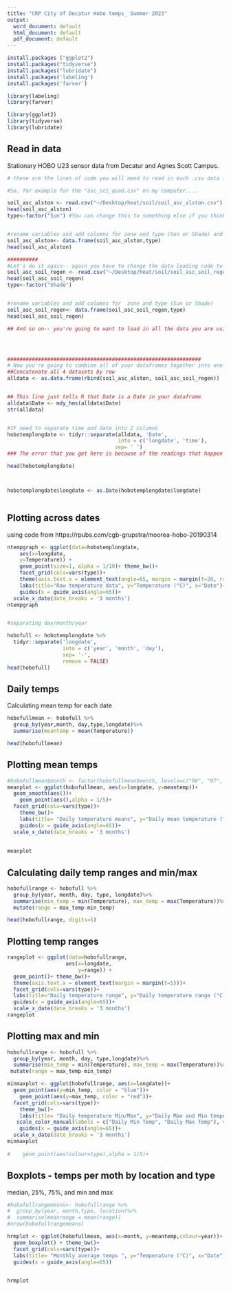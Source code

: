 ```yaml
---
title: "CRP City of Decatur Hobo temps_ Summer 2023"
output:
  word_document: default
  html_document: default
  pdf_document: default
---
```


```r
install.packages ("ggplot2")
install.packages("tidyverse")
install.packages("lubridate")
install.packages('labeling') 
install.packages('farver')

library(labeling)
library(farver)

library(ggplot2)
library(tidyverse)
library(lubridate)

```
## Read in data
Stationary HOBO U23 sensor data from Decatur and Agnes Scott Campus.
```r


# these are the lines of code you will need to read in each .csv data file you have. You will need to know where the actual data file lives, so that may be in the cloud or on your computer and will look different for each person and each data file.

#So, for example for the "asc_sci_quad.csv" on my computer....

soil_asc_alston <- read.csv("~/Desktop/heat/soil/soil_asc_alston.csv")
head(soil_asc_alston)
type<-factor("Sun") #You can change this to something else if you think it would be more informative, for this example, I just used "Sun" and "Shade" as a really rough kind of canopy estimate, but we could and should do more with this


#rename variables and add columns for zone and type (Sun or Shade) and make it a data frame
soil_asc_alston<- data.frame(soil_asc_alston,type)
head(soil_asc_alston)

##########
#Let's do it again-- again you have to change the data loading code to be consistent with your computer and data file
soil_asc_soil_regen <- read.csv("~/Desktop/heat/soil/soil_asc_soil_regen.csv") 
head(soil_asc_soil_regen)
type<-factor("Shade")


#rename variables and add columns for  zone and type (Sun or Shade)
soil_asc_soil_regen<- data.frame(soil_asc_soil_regen,type)
head(soil_asc_soil_regen)

## And so on-- you're going to want to load in all the data you are using at this time. You can just copy, paste, and modify the above code to do what you want it to do. 




###############################################################
# Now you're going to combine all of your dataframes together into one dataset. In the example I gave I just have 2 and this is how I did it. 
##Concatenate all 4 datasets by row
alldata <- as.data.frame(rbind(soil_asc_alston, soil_asc_soil_regen))


## This line just tells R that Date is a Date in your dataframe
alldata$Date <- mdy_hms(alldata$Date)
str(alldata)


#IF need to separate time and date into 2 columns
hobotemplongdate <- tidyr::separate(alldata, 'Date',
                                    into = c('longdate', 'time'),
                                   sep= ' ') 
### The error that you get here is because of the readings that happen at midnight. Time is 0 at midnight and R doesn't know what to do with that-- I haven't solved that problem yet.

head(hobotemplongdate)



hobotemplongdate$longdate <- as.Date(hobotemplongdate$longdate)



```

## Plotting across dates 
using code from https://rpubs.com/cgb-grupstra/moorea-hobo-20190314
```r

ntempgraph <- ggplot(data=hobotemplongdate, 
    aes(x=longdate, 
    y=Temperature)) +
    geom_point(size=1, alpha = 1/10)+ theme_bw()+
    facet_grid(cols=vars(type))+ 
    theme(axis.text.x = element_text(angle=65, margin = margin(t=20, r=100)))+
    labs(title="Raw temperature data", y="Temperature (°C)", x="Date")+
    guides(x = guide_axis(angle=65))+
  scale_x_date(date_breaks = '3 months')
ntempgraph



```


```r

#separating day/month/year 

hobofull <- hobotemplongdate %>%
  tidyr::separate('longdate',
                  into = c('year', 'month', 'day'),
                  sep= '-',
                  remove = FALSE)
head(hobofull)
```


## Daily temps
Calculating mean temp for each date
```r
hobofullmean <- hobofull %>%
  group_by(year,month, day,type,longdate)%>%
  summarise(meantemp = mean(Temperature))

head(hobofullmean)

```

## Plotting mean temps
```r

#hobofullmean$month <- factor(hobofullmean$month, levels=c("06", "07", "08"))
meanplot <- ggplot(hobofullmean, aes(x=longdate, y=meantemp))+
  geom_smooth(aes())+
    geom_point(aes(),alpha = 1/5)+
  facet_grid(cols=vars(type))+
    theme_bw()+
    labs(title= "Daily temperature means", y="Daily mean temperature (°F) with 95% CI", x="Date")+
    guides(x = guide_axis(angle=65))+
  scale_x_date(date_breaks = '3 months')
   
    
meanplot

```

## Calculating daily temp ranges and min/max
```r

hobofullrange <- hobofull %>%
  group_by(year, month, day, type, longdate)%>%
  summarise(min_temp = min(Temperature), max_temp = max(Temperature))%>%
  mutate(range = max_temp-min_temp)

head(hobofullrange, digits=5)

```

## Plotting temp ranges
```r

rangeplot <- ggplot(data=hobofullrange, 
                   aes(x=longdate, 
                       y=range)) +
  geom_point()+ theme_bw()+
  theme(axis.text.x = element_text(margin = margin(t=5)))+
  facet_grid(cols=vars(type))+
  labs(title="Daily temperature range", y="Daily temperature range (°C) with 95% CI ", x="Date")+
  guides(x = guide_axis(angle=65))+
  scale_x_date(date_breaks = '3 months')
rangeplot

```

## Plotting max and min
```r

hobofullrange <- hobofull %>%
  group_by(year, month, day, type,longdate)%>%
  summarise(min_temp = min(Temperature), max_temp = max(Temperature))%>%
 mutate(range = max_temp-min_temp)

minmaxplot <- ggplot(hobofullrange, aes(x=longdate))+
  geom_point(aes(y=min_temp, color = "blue"))+
    geom_point(aes(y=max_temp, color = "red"))+
  facet_grid(cols=vars(type))+
    theme_bw()+
    labs(title= "Daily temperature Min/Max", y="Daily Max and Min temperature (°F) with 95% CI", x="Date", color = "Min/Max Temps")+
   scale_color_manual(labels = c("Daily Min Temp", "Daily Max Temp"), values = c("blue", "red")) +
    guides(x = guide_axis(angle=65))+
  scale_x_date(date_breaks = '3 months')
minmaxplot
   
#    geom_point(aes(colour=type),alpha = 1/5)+
```

## Boxplots - temps per moth by location and type
median, 25%, 75%, and min and max
```r

#hobofullrangemeans<- hobofullrange %>%
#  group_by(year, month,type, location)%>%
#  summarise(meanrange = mean(range))
#nrow(hobofullrangemeans)

hrmplot <- ggplot(hobofullmean, aes(x=month, y=meantemp,colour=year))+
  geom_boxplot() + theme_bw()+
  facet_grid(cols=vars(type))+
  labs(title= "Monthly average temps ", y="Temperature (°C)", x="Date") +
  guides(x = guide_axis(angle=65))
   

hrmplot

```

